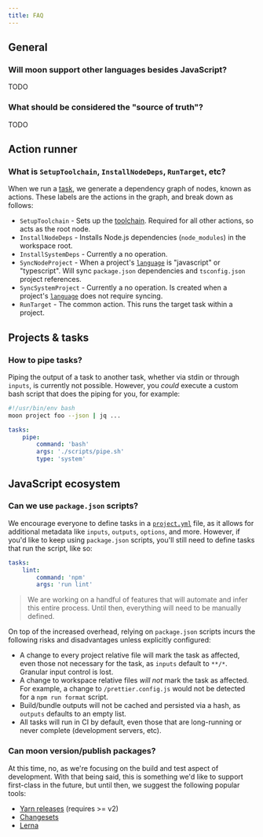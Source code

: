 ```yaml
---
title: FAQ
---
```


## General

### Will moon support other languages besides JavaScript?

TODO

### What should be considered the "source of truth"?

TODO

## Action runner

### What is `SetupToolchain`, `InstallNodeDeps`, `RunTarget`, etc?

When we run a [task](./concepts/task), we generate a dependency graph of nodes, known as actions.
These labels are the actions in the graph, and break down as follows:

- `SetupToolchain` - Sets up the [toolchain](./concepts/toolchain). Required for all other actions,
  so acts as the root node.
- `InstallNodeDeps` - Installs Node.js dependencies (`node_modules`) in the workspace root.
- `InstallSystemDeps` - Currently a no operation.
- `SyncNodeProject` - When a project's [`language`](./config/project#language) is "javascript" or
  "typescript". Will sync `package.json` dependencies and `tsconfig.json` project references.
- `SyncSystemProject` - Currently a no operation. Is created when a project's
  [`language`](./config/project#language) does not require syncing.
- `RunTarget` - The common action. This runs the target task within a project.

## Projects & tasks

### How to pipe tasks?

Piping the output of a task to another task, whether via stdin or through `inputs`, is currently not
possible. However, you _could_ execute a custom bash script that does the piping for you, for
example:

```bash title="scripts/pipe.sh"
#!/usr/bin/env bash
moon project foo --json | jq ...
```

```yaml title="project.yml"
tasks:
	pipe:
		command: 'bash'
		args: './scripts/pipe.sh'
		type: 'system'
```

## JavaScript ecosystem

### Can we use `package.json` scripts?

We encourage everyone to define tasks in a [`project.yml`](./config/project#tasks) file, as it
allows for additional metadata like `inputs`, `outputs`, `options`, and more. However, if you'd like
to keep using `package.json` scripts, you'll still need to define tasks that run the script, like
so:

```yaml title="project.yml"
tasks:
	lint:
		command: 'npm'
		args: 'run lint'
```

> We are working on a handful of features that will automate and infer this entire process. Until
> then, everything will need to be manually defined.

On top of the increased overhead, relying on `package.json` scripts incurs the following risks and
disadvantages unless explicitly configured:

- A change to every project relative file will mark the task as affected, even those not necessary
  for the task, as `inputs` default to `**/*`. Granular input control is lost.
- A change to workspace relative files _will not_ mark the task as affected. For example, a change
  to `/prettier.config.js` would not be detected for a `npm run format` script.
- Build/bundle outputs will not be cached and persisted via a hash, as `outputs` defaults to an
  empty list.
- All tasks will run in CI by default, even those that are long-running or never complete
  (development servers, etc).

### Can moon version/publish packages?

At this time, no, as we're focusing on the build and test aspect of development. With that being
said, this is something we'd like to support first-class in the future, but until then, we suggest
the following popular tools:

- [Yarn releases](https://yarnpkg.com/features/release-workflow) (requires >= v2)
- [Changesets](https://github.com/changesets/changesets)
- [Lerna](https://github.com/lerna/lerna)
